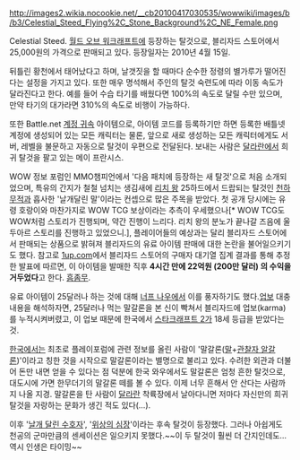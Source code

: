 http://images2.wikia.nocookie.net/__cb20100417030535/wowwiki/images/b/b3/Celestial_Steed_Flying%2C_Stone_Background%2C_NE_Female.png

Celestial Steed. [[월드 오브 워크래프트]]에 등장하는 탈것으로, 블리자드 스토어에서 25,000원의 가격으로 판매되고 있다. 등장일자는 2010년 4월 15일.

뒤틀린 황천에서 태어났다고 하며, 날갯짓을 할 때마다 순수한 정령의 별가루가 떨어진다는 설정을 가지고 있다. 또한 매우 명석해서 주인의 탈것 숙련도에 따라 이동 속도가 달라진다고 한다. 예를 들어 수습 타기를 배웠다면 100%의 속도로 달릴 수만 있으며, 만약 타기의 대가라면 310%의 속도로 비행이 가능하다. 

또한 Battle.net [[계정 귀속]] 아이템으로, 아이템 코드를 등록하기만 하면 등록한 배틀넷 계정에 생성되어 있는 모든 캐릭터는 물론, 앞으로 새로 생성하는 모든 캐릭터에게도 서버, 레벨을 불문하고 자동으로 탈것이 우편으로 전달된다. 보내는 사람은 [[달라란]]에서 희귀 탈것을 팔고 있는 메이 프란시스. 

WOW 정보 포럼인 MMO챔피언에서 '다음 패치에 등장하는 새 탈것'으로 처음 소개되었으며, 특유의 간지가 철철 넘치는 생김새에 [[리치 왕]] 25하드에서 드랍되는 탈것인 [[천하무적]]과 흡사한 '날개달린 말'이라는 컨셉으로 많은 주목을 받았다. 첫 공개 당시에는 유령 호랑이와 마찬가지로 WOW TCG 보상이라는 추측이 우세했으나[* WOW TCG도 WOW처럼 스토리가 진행되며, 약간 진행이 느리다. 리치 왕의 분노가 끝나갈 즈음에 울두아르 스토리를 진행하고 있었으니.], 플레이어들의 예상과는 달리 블리자드 스토어에서 판매되는 상품으로 밝혀져 블리자드의 유료 아이템 판매에 대한 논란을 불어일으키기도 했다. 참고로 [http://www.1up.com/do/newsStory?cId=3178849 1up.com]에서 블리자드 스토어의 구매자 대기열 집계 결과를 통해 추정한 발표에 따르면, 이 아이템을 발매한 직후 '''4시간 만에 22억원 (200만 달러) 의 수익을 거두었다'''고 한다. [[흠좀무]].

유료 아이템이 25달러나 하는 것에 대해 [[너프 나우]]에서 이를 풍자하기도 했다.[http://gall.dcinside.com/list.php?id=warhammer&no=812174&page=1&bbs= 업보] 대충 내용을 해석하자면, 25달러나 먹는 말갈론을 본 신이 빡쳐서 블리자드에 업보(karma)를 누적시켜버렸고, 이 업보 때문에 한국에서 [[스타크래프트 2]]가 18세 등급을 받았다는 것. 

[[한국]]에서는 최초로 플레이포럼에 관련 정보를 올린 사람이 '말갈론([[말]]+[[관찰자 알갈론]])'이라고 칭한 것을 시작으로 말갈론이라는 별명으로 불리고 있다. 수려한 외관과 더불어 돈만 내면 얻을 수 있다는 점 덕분에 한국 와우에서도 말갈론은 엄청 흔한 탈것으로, 대도시에 가면 한무더기의 말갈론 떼를 볼 수 있다. 이제 너무 흔해서 안 산다는 사람까지 나올 지경. 말갈론을 탄 사람이 [[달라란]] 착륙장에서 날아다니면 저마다 자신만의 희귀 탈것을 자랑하는 문화가 생긴 적도 있다(…). 

이후 '[[날개 달린 수호자]]', '[[위상의 심장]]'이라는 후속 탈것이 등장했다. 그러나 아쉽게도 천공의 군마만큼의 센세이션은 일으키지 못했다.~~이 두 탈것이 훨씬 더 간지인데도... 역시 인생은 타이밍~~
